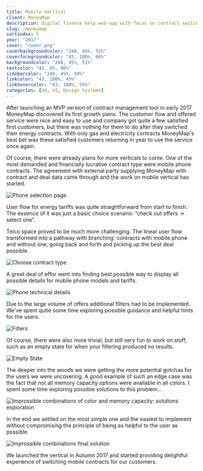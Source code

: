 ```yaml
---
title: Mobile Vertical
client: MoneyMap
description: digital finance help web-app with focus on contract switching and management.
slug: /moneymap
sortindex: 5
year: "2017"
cover: "cover.png"
coverbackgroundcolor: "248, 45%, 51%"
coverforegroundcolor: "43, 100%, 66%"
backgroundcolor: "248, 45%, 51%"
textcolor: "42, 0%, 90%"
sidebarcolor: "248, 45%, 30%"
linkcolor: "43, 100%, 45%"
linkhovercolor: "43, 100%, 55%"
categories: [UX, UI, Design Systems]
---
```



After launching an MVP version of contract management tool in early 2017 MoneyMap discovered its first growth pains. The customer flow and offered service were nice and easy to use and company got quite a few satisfied first customers, but there was nothing for them to do after they switched their energy contracts. With only gas and electricity contracts MoneyMap's best bet was these satisfied customers returning in year to use the service once again.

<Phonecard />

Of course, there were already plans for more verticals to come. One of the most demanded and financially lucrative contract type were mobile phone contracts. The agreement with external party supplying MoneyMap with contract and deal data came through and the work on mobile vertical has started.

![Phone selection page](./phoneselectionpage.jpg)

User flow for energy tariffs was quite straightforward from start to finish. The essence of it was just a basic choice scenario: “check out offers → select one”.

<EnergyJourney />

Telco space proved to be much more challenging. The linear user flow transformed into a pathway with branching: contracts with mobile phone and without one, going back and forth and picking up the best deal possible.

![Choose contract type](./mobilechoice.jpg)

A great deal of effor went into finding best possible way to display all possible details for mobile phone models and tariffs.

![Phone technical details](./phonedetails.jpg)

Due to the large volume of offers additional filters had to be implemented. We've spent quite some time exploring possible guidance and helpful hints for the users.

![Filters](./filters.png)

Of course, there were also more trivial, but still very fun to work on stuff, such as an empty state for when your filtering produced no results.

![Empty State](./empty.jpg)

The deeper into the woods we were getting the more potential gotchas for the users we were uncovering. A good example of such an edge case was the fact that not all memory capacity options were available in all colors. I spent some time exploring possible solutions to this problem…

![Improssible combinations of color and memory capacity: solutions exploration](./impossible.jpg)

In the end we settled on the most simple one and the easiest to implement without compromising the principle of being as helpful to the user as possible.

![Improssible combinations final solution](./simplefinal.jpg)

We launched the vertical in Autumn 2017 and started providing delightful experience of switching mobile contracts for our customers.
